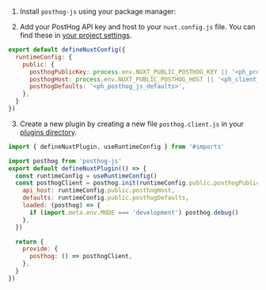<!-- Keep in sync with https://github.com/PostHog/posthog-js/tree/main/playground/nuxtjs -->


1. Install `posthog-js` using your package manager:

<InstallWebPackageManagers />

2. Add your PostHog API key and host to your `nuxt.config.js` file. You can find these in [your project settings](https://us.posthog.com/settings/project).

```js file=nuxt.config.js
export default defineNuxtConfig({
  runtimeConfig: {
    public: {
      posthogPublicKey: process.env.NUXT_PUBLIC_POSTHOG_KEY || '<ph_project_api_key>',
      posthogHost: process.env.NUXT_PUBLIC_POSTHOG_HOST || '<ph_client_api_host>',
      posthogDefaults: '<ph_posthog_js_defaults>',
    },
  }
})
```

3. Create a new plugin by creating a new file `posthog.client.js` in your [plugins directory](https://nuxt.com/docs/guide/directory-structure/plugins).

```js file=plugins/posthog.client.js
import { defineNuxtPlugin, useRuntimeConfig } from '#imports'

import posthog from 'posthog-js'
export default defineNuxtPlugin(() => {
  const runtimeConfig = useRuntimeConfig()
  const posthogClient = posthog.init(runtimeConfig.public.posthogPublicKey, {
    api_host: runtimeConfig.public.posthogHost,
    defaults: runtimeConfig.public.posthogDefaults,
    loaded: (posthog) => {
      if (import.meta.env.MODE === 'development') posthog.debug()
    },
  })

  return {
    provide: {
      posthog: () => posthogClient,
    },
  }
})
```